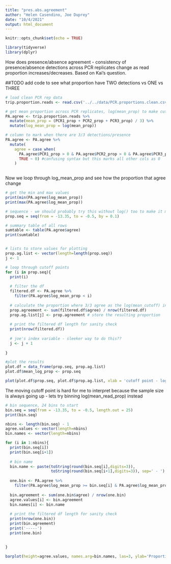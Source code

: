```yaml
---
title: "pres.abs.agreement"
author: "Helen Casendino, Joe Duprey"
date: "10/4/2021"
output: html_document
---
```


```r
knitr::opts_chunk$set(echo = TRUE)

library(tidyverse)
library(dplyr)
```

How does presence/absence agreement - consistency of presence/absence detections across PCR replicates
change as read proportion increases/decreases. Based on Kai's question.

##TODO 
add code to see what proportion have TWO detections vs ONE vs THREE

```r
# load clean PCR rep data
trip.proportion.reads <- read.csv('../../data/PCR.proportions.clean.csv')

# get mean proportion across PCR replicates, log(mean_prop) to make cutoffs easier? 
PA.agree <- trip.proportion.reads %>%
  mutate(mean_prop = (PCR1_prop + PCR2_prop + PCR3_prop) / 3) %>%
  mutate(log_mean_prop = log(mean_prop))

# column to mark when there are 3/3 detections/presence 
PA.agree <- PA.agree %>%
  mutate(
    agree = case_when(
      PA.agree$PCR1_prop > 0 & PA.agree$PCR2_prop > 0 & PA.agree$PCR3_prop > 0 ~ 1,
      TRUE ~ 0) #confusing syntax but this marks all other cols as 0 
    )
 
```

Now we loop through log_mean_prop and see how the proportion that agree change

```r
# get the min and max values 
print(min(PA.agree$log_mean_prop))
print(max(PA.agree$log_mean_prop))

# sequence - we should probably try this without log() too to make it more interpretable? 
prop.seq = seq(from = -13.35, to = -0.5, by = 0.1)

# summary table of all rows 
sumtable <- table(PA.agree$agree)
print(sumtable)


# lists to store values for plotting 
prop.ag.list <- vector(length=length(prop.seq))
j <- 1 

# loop through cutoff points
for (i in prop.seq){
  print(i)
  
  # filter the df 
  filtered.df <- PA.agree %>%
    filter(PA.agree$log_mean_prop < i)
  
  # calculate the proportion where 3/3 agree as the log(mean_cutoff) increases 
  prop.agreement <- sum(filtered.df$agree) / nrow(filtered.df)
  prop.ag.list[j] <- prop.agreement # store the resulting proportion
  
  # print the filtered df length for sanity check 
  print(nrow(filtered.df))
  
  # joe's index variable - sleeker way to do this?? 
  j <- j + 1 
  
}
```

```r
#plot the results
plot.df = data_frame(prop.seq, prop.ag.list)
plot.df$mean_log_prop <- prop.seq

plot(plot.df$prop.seq, plot.df$prop.ag.list, xlab = 'cutoff point - log(mean proportion)', ylab = 'proportion agreement of Presence/Absence')
```
The moving cutoff point is hard for me to interpret because the sample size is always going up -
lets try binning log(mean_read_prop) instead

```r
# bin sequence, 24 bins to start
bin.seq = seq(from = -13.35, to = -0.5, length.out = 25)
print(bin.seq)

nbins <- length(bin.seq) - 1
agree.values <- vector(length=nbins)
bin.names <- vector(length=nbins)

for (i in 1:nbins){
  print(bin.seq[i])
  print(bin.seq[i+1])
  
  # bin name
  bin.name <- paste(toString(round(bin.seq[i],digits=3)), 
                    toString(round(bin.seq[i+1],digits=3)), sep=' - ')
  
  one.bin <- PA.agree %>%
    filter(PA.agree$log_mean_prop >= bin.seq[i] & PA.agree$log_mean_prop < bin.seq[i+1])
  
  bin.agreement <- sum(one.bin$agree) / nrow(one.bin)
  agree.values[i] <- bin.agreement
  bin.names[i] <- bin.name
  
  # print the filtered df length for sanity check 
  print(nrow(one.bin))
  print(bin.agreement)
  print('-----')
  print(one.bin)
  
  
}

barplot(height=agree.values, names.arg=bin.names, las=3, ylab='Proportion P/A agreement', xlab='log(mean read proportion) bins', cex.main=0.5)

```


